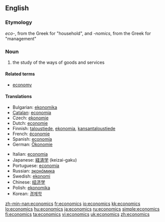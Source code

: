 ==English==

===Etymology===

<i>eco-</i>, from the Greek for "household", and <i>-nomics</i>, from the Greek for "management"

===Noun===
{{wikipedia}}
{{en-noun|-}}

# {{context|Social sciences}} the study of the ways of goods and services

====Related terms====
*[[economy]]

====Translations====
{{trans-top|study}}
*Bulgarian: [[ekonomika]]
*[[Catalan]]: [[economia]] {{f}}
*Czech: [[ekonomie#Czech|ekonomie]] {{f}}
*Dutch: [[economie]]
*Finnish: [[taloustiede]], [[ekonomia]], [[kansantaloustiede]]
*French: [[économie]]
*Spanish: [[economía]]
*German: [[Ökonomie]] {{f}}
{{trans-mid}}
*Italian: [[economia]] {{f}}
*Japanese: [[経済学]] (keizai-gaku)
*Portuguese: [[economia]]
*Russian: [[эконóмика]] {{f}}
*Swedish: [[ekonomi]]
*Chinese: [[经济学]]
*Polish: [[ekonomika]]
*Korean: [[경제학]]
{{trans-bottom}}

[[zh-min-nan:economics]]
[[fr:economics]]
[[io:economics]]
[[kk:economics]]
[[lo:economics]]
[[hu:economics]]
[[ja:economics]]
[[ru:economics]]
[[simple:economics]]
[[fi:economics]]
[[ta:economics]]
[[vi:economics]]
[[uk:economics]]
[[zh:economics]]